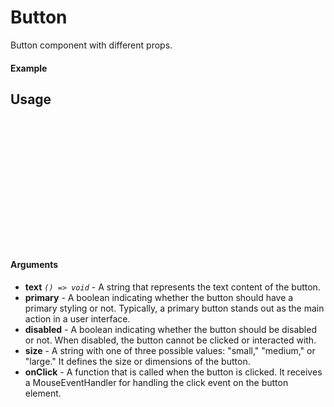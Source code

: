 
<Meta of={Button} title="Button" />

# Button

Button component with different props.

#### Example

<Canvas of={Button.Primary} />

## Usage

```ts
import {Button} from "sld-ui";

const Example = () => {
  return (
      <Button
        size={"small"}
        text={"Button"}
        onClick={()=> console.log("Clicked")}
        primary
      />
  );
};

export default Example;
```

#### Arguments

- **text** _`() => void`_ - A string that represents the text content of the button.
- **primary** - A boolean indicating whether the button should have a primary styling or not. Typically, a primary button stands out as the main action in a user interface.
- **disabled** - A boolean indicating whether the button should be disabled or not. When disabled, the button cannot be clicked or interacted with.
- **size** - A string with one of three possible values: "small," "medium," or "large." It defines the size or dimensions of the button.
- **onClick** - A function that is called when the button is clicked. It receives a MouseEventHandler for handling the click event on the button element.